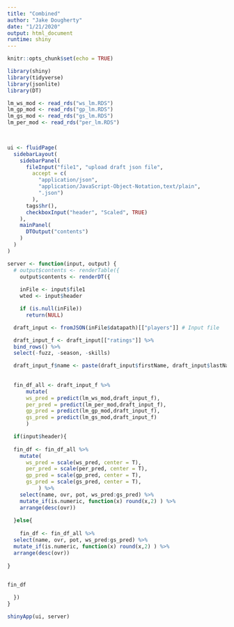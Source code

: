 ```yaml
---
title: "Combined"
author: "Jake Dougherty"
date: "1/21/2020"
output: html_document
runtime: shiny
---
```


```r
knitr::opts_chunk$set(echo = TRUE)

library(shiny)
library(tidyverse)
library(jsonlite)
library(DT)
```

```r


lm_ws_mod <- read_rds("ws_lm.RDS")
lm_gp_mod <- read_rds("gp_lm.RDS")
lm_gs_mod <- read_rds("gs_lm.RDS")
lm_per_mod <- read_rds("per_lm.RDS")

  
```


```r

ui <- fluidPage(
  sidebarLayout(
    sidebarPanel(
      fileInput("file1", "upload draft json file",
        accept = c(
          "application/json",
          "application/JavaScript-Object-Notation,text/plain",
          ".json")
        ),
      tags$hr(),
      checkboxInput("header", "Scaled", TRUE)
    ),
    mainPanel(
      DTOutput("contents")
    )
  )
)

```


```r

server <- function(input, output) {
  # output$contents <- renderTable({
    output$contents <- renderDT({
      
    inFile <- input$file1
    wted <- input$header

    if (is.null(inFile))
      return(NULL)

  draft_input <- fromJSON(inFile$datapath)[["players"]] # Input file

  draft_input_f <- draft_input[["ratings"]] %>% 
  bind_rows() %>% 
  select(-fuzz, -season, -skills) 

  draft_input_f$name <- paste(draft_input$firstName, draft_input$lastName)
  
  
  fin_df_all <- draft_input_f %>%
      mutate(
      ws_pred = predict(lm_ws_mod,draft_input_f),
      per_pred = predict(lm_per_mod,draft_input_f),
      gp_pred = predict(lm_gp_mod,draft_input_f),
      gs_pred = predict(lm_gs_mod,draft_input_f)
      )

  if(input$header){
    
  fin_df <- fin_df_all %>%
    mutate(
      ws_pred = scale(ws_pred, center = T),
      per_pred = scale(per_pred, center = T),
      gp_pred = scale(gp_pred, center = T),
      gs_pred = scale(gs_pred, center = T),
          ) %>% 
    select(name, ovr, pot, ws_pred:gs_pred) %>% 
    mutate_if(is.numeric, function(x) round(x,2) ) %>% 
    arrange(desc(ovr))
  
  }else{
    
    fin_df <- fin_df_all %>% 
  select(name, ovr, pot, ws_pred:gs_pred) %>% 
  mutate_if(is.numeric, function(x) round(x,2) ) %>% 
  arrange(desc(ovr))
    
}

  
fin_df

  })
}

```


```r
shinyApp(ui, server)

```



```r


```






